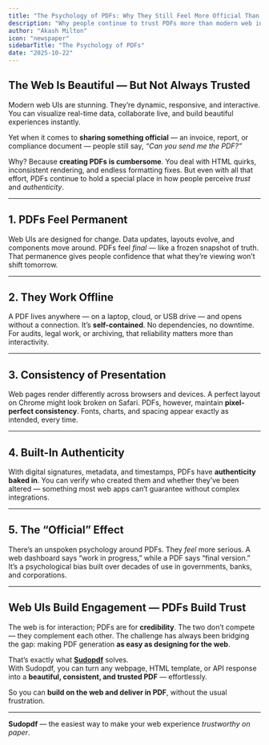 ```yaml
---
title: "The Psychology of PDFs: Why They Still Feel More Official Than the Web"
description: "Why people continue to trust PDFs more than modern web interfaces — and how Sudopdf bridges the gap between interactivity and credibility."
author: "Akash Milton"
icon: "newspaper"
sidebarTitle: "The Psychology of PDFs"
date: "2025-10-22"
---
```


## The Web Is Beautiful — But Not Always Trusted  

Modern web UIs are stunning. They’re dynamic, responsive, and interactive. You can visualize real-time data, collaborate live, and build beautiful experiences instantly.  

Yet when it comes to **sharing something official** — an invoice, report, or compliance document — people still say, *“Can you send me the PDF?”*  

Why? Because **creating PDFs is cumbersome**. You deal with HTML quirks, inconsistent rendering, and endless formatting fixes. But even with all that effort, PDFs continue to hold a special place in how people perceive *trust* and *authenticity*.  

---

## 1. PDFs Feel Permanent  

Web UIs are designed for change. Data updates, layouts evolve, and components move around. PDFs feel *final* — like a frozen snapshot of truth. That permanence gives people confidence that what they’re viewing won’t shift tomorrow.  

---

## 2. They Work Offline  

A PDF lives anywhere — on a laptop, cloud, or USB drive — and opens without a connection. It’s **self-contained**. No dependencies, no downtime. For audits, legal work, or archiving, that reliability matters more than interactivity.  

---

## 3. Consistency of Presentation  

Web pages render differently across browsers and devices. A perfect layout on Chrome might look broken on Safari. PDFs, however, maintain **pixel-perfect consistency**. Fonts, charts, and spacing appear exactly as intended, every time.  

---

## 4. Built-In Authenticity  

With digital signatures, metadata, and timestamps, PDFs have **authenticity baked in**. You can verify who created them and whether they’ve been altered — something most web apps can’t guarantee without complex integrations.  

---

## 5. The “Official” Effect  

There’s an unspoken psychology around PDFs. They *feel* more serious. A web dashboard says “work in progress,” while a PDF says “final version.” It’s a psychological bias built over decades of use in governments, banks, and corporations.  

---

## Web UIs Build Engagement — PDFs Build Trust  

The web is for interaction; PDFs are for **credibility**. The two don’t compete — they complement each other. The challenge has always been bridging the gap: making PDF generation **as easy as designing for the web**.  

That’s exactly what **[Sudopdf](https://sudopdf.com)** solves.  
With Sudopdf, you can turn any webpage, HTML template, or API response into a **beautiful, consistent, and trusted PDF** — effortlessly.  

So you can **build on the web and deliver in PDF**, without the usual frustration.  

---

**Sudopdf** — the easiest way to make your web experience *trustworthy on paper*.
